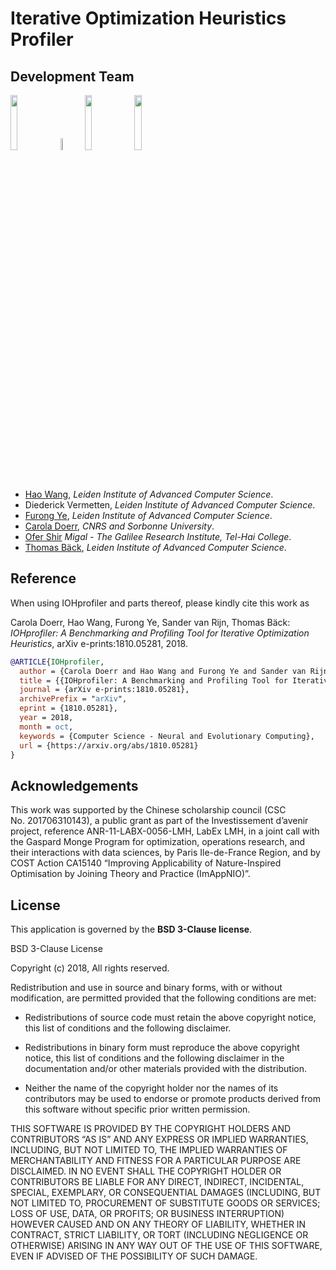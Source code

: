 # Iterative Optimization Heuristics Profiler

## Development Team
<div class="row">
  <img src="../img/leiden.png" style="width:15%">
  <img src="../img/CNRS.gif" style="width:7%"> 
  <img src="../img/SU.jpg" style="width:15%"> 
  <img src="../img/telhai.png" style="width:15%">
</div>
<br/>

* [Hao Wang](https://www.universiteitleiden.nl/en/staffmembers/hao-wang), <i>Leiden Institute of Advanced Computer Science</i>.
* Diederick Vermetten, <i>Leiden Institute of Advanced Computer Science</i>.
* [Furong Ye](https://www.universiteitleiden.nl/en/staffmembers/furong-ye), <i>Leiden Institute of Advanced Computer Science</i>.
* [Carola Doerr](http://www-desir.lip6.fr/~doerr/), <i>CNRS and Sorbonne University</i>.
* [Ofer Shir](http://www.migal.org.il/Ofer-Shir) <i>Migal - The Galilee Research Institute, Tel-Hai College</i>.
* [Thomas Bäck](https://www.universiteitleiden.nl/en/staffmembers/thomas-back), <i>Leiden Institute of Advanced Computer Science</i>.

## Reference
When using IOHprofiler and parts thereof, please kindly cite this work as

Carola Doerr, Hao Wang, Furong Ye, Sander van Rijn, Thomas Bäck: <i>IOHprofiler: A Benchmarking and Profiling Tool for Iterative Optimization Heuristics</i>, arXiv e-prints:1810.05281, 2018.

```bibtex
@ARTICLE{IOHprofiler,
  author = {Carola Doerr and Hao Wang and Furong Ye and Sander van Rijn and Thomas B{\"a}ck},
  title = {{IOHprofiler: A Benchmarking and Profiling Tool for Iterative Optimization Heuristics}},
  journal = {arXiv e-prints:1810.05281},
  archivePrefix = "arXiv",
  eprint = {1810.05281},
  year = 2018,
  month = oct,
  keywords = {Computer Science - Neural and Evolutionary Computing},
  url = {https://arxiv.org/abs/1810.05281}
}
```

## Acknowledgements
This work was supported by the Chinese scholarship council (CSC No. 201706310143), a public grant as part of the 
Investissement d’avenir project, reference ANR-11-LABX-0056-LMH, LabEx LMH, in a joint call with the Gaspard Monge 
Program for optimization, operations research, and their interactions with data sciences, by Paris Ile-de-France Region, 
and by COST Action CA15140 “Improving Applicability of Nature-Inspired Optimisation by Joining Theory and Practice (ImAppNIO)”.

## License
This application is governed by the __BSD 3-Clause license__. 

BSD 3-Clause License

Copyright (c) 2018, 
All rights reserved.

Redistribution and use in source and binary forms, with or without
modification, are permitted provided that the following conditions are met:

* Redistributions of source code must retain the above copyright notice, this
  list of conditions and the following disclaimer.

* Redistributions in binary form must reproduce the above copyright notice,
  this list of conditions and the following disclaimer in the documentation
  and/or other materials provided with the distribution.

* Neither the name of the copyright holder nor the names of its
  contributors may be used to endorse or promote products derived from
  this software without specific prior written permission.

THIS SOFTWARE IS PROVIDED BY THE COPYRIGHT HOLDERS AND CONTRIBUTORS "AS IS"
AND ANY EXPRESS OR IMPLIED WARRANTIES, INCLUDING, BUT NOT LIMITED TO, THE
IMPLIED WARRANTIES OF MERCHANTABILITY AND FITNESS FOR A PARTICULAR PURPOSE ARE
DISCLAIMED. IN NO EVENT SHALL THE COPYRIGHT HOLDER OR CONTRIBUTORS BE LIABLE
FOR ANY DIRECT, INDIRECT, INCIDENTAL, SPECIAL, EXEMPLARY, OR CONSEQUENTIAL
DAMAGES (INCLUDING, BUT NOT LIMITED TO, PROCUREMENT OF SUBSTITUTE GOODS OR
SERVICES; LOSS OF USE, DATA, OR PROFITS; OR BUSINESS INTERRUPTION) HOWEVER
CAUSED AND ON ANY THEORY OF LIABILITY, WHETHER IN CONTRACT, STRICT LIABILITY,
OR TORT (INCLUDING NEGLIGENCE OR OTHERWISE) ARISING IN ANY WAY OUT OF THE USE
OF THIS SOFTWARE, EVEN IF ADVISED OF THE POSSIBILITY OF SUCH DAMAGE.



